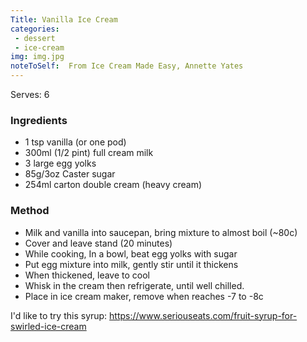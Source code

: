 ```yaml
---
Title: Vanilla Ice Cream
categories:
 - dessert
 - ice-cream
img: img.jpg
noteToSelf:  From Ice Cream Made Easy, Annette Yates
---
```


Serves: 6

### Ingredients
- 1 tsp vanilla (or one pod)
- 300ml (1/2 pint) full cream milk
- 3 large egg yolks
- 85g/3oz Caster sugar
- 254ml carton double cream (heavy cream)

### Method
- Milk and vanilla into saucepan, bring mixture to almost boil (~80c)
- Cover and leave stand (20 minutes)
- While cooking, In a bowl, beat egg yolks with sugar
- Put egg mixture into milk, gently stir until it thickens
- When thickened, leave to cool
- Whisk in the cream then refrigerate, until well chilled.
- Place in ice cream maker, remove when reaches -7 to -8c


I'd like to try this syrup:  https://www.seriouseats.com/fruit-syrup-for-swirled-ice-cream